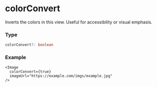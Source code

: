 # colorConvert 

Inverts the colors in this view. Useful for accessibility or visual emphasis.

### Type

```ts
colorConvert?: boolean
```

### Example

```tsx
<Image
  colorConvert={true}
  imageUrl="https://example.com/imgs/example.jpg"
/>
```
